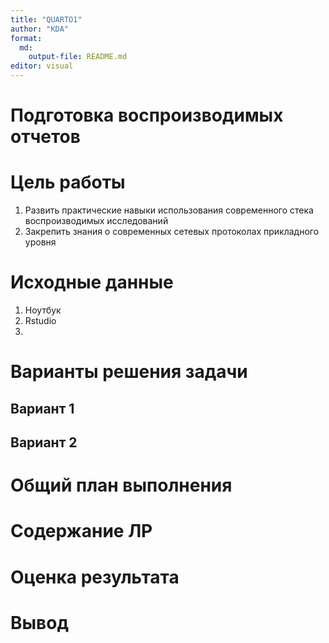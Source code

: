 ```yaml
---
title: "QUARTO1"
author: "KDA"
format:
  md:
    output-file: README.md
editor: visual
---
```


# Подготовка воспроизводимых отчетов

# Цель работы

1.  Развить практические навыки использования современного стека воспроизводимых исследований
2.  Закрепить знания о современных сетевых протоколах прикладного уровня

# Исходные данные

1.  Ноутбук
2.  Rstudio
3.  

# Варианты решения задачи

## Вариант 1

## Вариант 2

# ️Общий план выполнения

# Содержание ЛР

# Оценка результата

# Вывод
